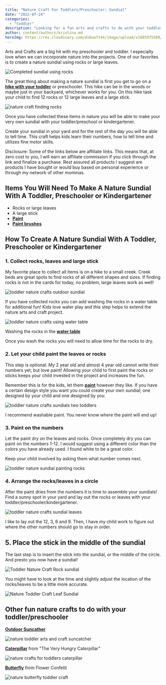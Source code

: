 ```yaml
---
title: "Nature Craft For Toddlers/Preschooler: Sundial"
date: "2022-07-24"
categories: 
  - "toddler"
description: "Looking for a fun arts and crafts to do with your toddler or preschooler? Making a sundial isn't only fun but also educational!"
author: content/authors/kristina.md
heroImg: https://res.cloudinary.com/ds8uw7t44/image/upload/v1685975509/toddler-nature-crafts-sundial-6.jpg
---
```


Arts and Crafts are a big hit with my preschooler and toddler. I especially love when we can incorporate nature into the projects. One of our favorites is to create a nature sundial using rocks or large leaves. 

![](https://res.cloudinary.com/ds8uw7t44/image/upload/v1685975509/toddler-nature-crafts-sundial-6.jpg "Completed sundial using rocks")

The great thing about making a nature sundial is first you get to go on a **[hike with your toddler](https://allaboutmomma.com/equipment-needed-to-hike-with-your-toddler/)** or preschooler. This hike can be in the woods or maybe just in your backyard, whichever works for you. On this hike task your child to find 12 rocks or 12 large leaves and a large stick.

![nature craft finding rocks](https://res.cloudinary.com/ds8uw7t44/image/upload/v1685975282/camping-activities-for-toddler-dam-building.jpg "Stream beds are great spots to find rocks")

Once you have collected these items in nature you will be able to make your very own sundial with your toddler/preschool or kindergartener. 

Create your sundial in your yard and for the rest of the day you will be able to tell time. This craft helps kids learn their numbers, how to tell time and utilizes fine motor skills.

Disclosure: Some of the links below are affiliate links. This means that, at zero cost to you, I will earn an affiliate commission if you click through the link and finalize a purchase. Rest assured all products I suggest are products I have bought or would buy based on personal experience or through my network of other mommas.

## **Items You Will Need To Make A Nature Sundial With A Toddler, Preschooler or Kindergartener**

- Rocks or large leaves
- A large stick
- **[Paint](https://www.amazon.com/Crayola-Washable-FingerPaints-Stocking-Stuffers/dp/B00MC7WV6K?crid=1LZJ81TY74TYW&keywords=toddler+paint&qid=1658621792&sprefix=toddler+paint%2Caps%2C96&sr=8-10&linkCode=ll1&tag=allaboutmom06-20&linkId=34117553ddddaece567c09edfc73b6c9&language=en_US&ref_=as_li_ss_tl)**
- **[Paint brushes](https://www.amazon.com/dp/B08DKTF7RV?_encoding=UTF8&aaxitk=bf5b87f3f18a8acbb82ebcdece7b6f2c&content-id=amzn1.sym.53aae2ac-0129-49a5-9c09-6530a9e11786%3Aamzn1.sym.53aae2ac-0129-49a5-9c09-6530a9e11786&hsa_cr_id=4797352580201&pd_rd_plhdr=t&pd_rd_r=79b4c1e3-994b-4481-abfa-61e198156c97&pd_rd_w=JYL6t&pd_rd_wg=eFHPo&qid=1658623723&sr=1-1-a094db1c-5033-42c6-82a2-587d01f975e8&linkCode=ll1&tag=allaboutmom06-20&linkId=f427f22ad02fef9fde785547e13d2ea5&language=en_US&ref_=as_li_ss_tl)**

## **How To Create A Nature Sundial With A Toddler, Preschooler or Kindergartener**

### 1\. Collect rocks, leaves and large stick

My favorite place to collect all items is on a hike to a small creek. Creek beds are great spots to find rocks of all different shapes and sizes. If finding rocks is not in the cards for today, no problem, large leaves work as well!

![toddler nature crafts outdoor sundial](https://res.cloudinary.com/ds8uw7t44/image/upload/v1685975521/toddler-nature-crafts-sundial-1.jpg)

If you have collected rocks you can add washing the rocks in a water table for additional fun! Kids love water play and this step helps to extend the nature arts and craft project.

![toddler nature crafts using water table](https://res.cloudinary.com/ds8uw7t44/image/upload/v1685975522/toddler-nature-crafts-sundial-2.jpg "Washing the rocks in the water table")

Washing the rocks in the **[water table](https://www.amazon.com/Step2-Summer-Showers-Splash-Tower/dp/B077ZGZZMB?content-id=amzn1.sym.2a5f038b-cd96-4258-acbe-bf37242e7203%3Aamzn1.sym.2a5f038b-cd96-4258-acbe-bf37242e7203&cv_ct_cx=toddler+water+table&keywords=toddler+water+table&pd_rd_i=B077ZGZZMB&pd_rd_r=05dc0d18-b537-4eac-9380-287f399a6ed6&pd_rd_w=mX575&pd_rd_wg=tzLsn&pf_rd_p=2a5f038b-cd96-4258-acbe-bf37242e7203&pf_rd_r=ZYSW213067XV4WZRA9BF&qid=1658622356&sr=1-4-d25b30cd-f57e-4d0f-847d-6bfabea97685&linkCode=ll1&tag=allaboutmom06-20&linkId=2380ad71dfecde83ea6a62e318065b9a&language=en_US&ref_=as_li_ss_tl)**

<AffiliateLink affiliateSnippet="" button={false} image="" imageURL="//ws-na.amazon-adsystem.com/widgets/q?_encoding=UTF8&ASIN=B077ZGZZMB&Format=_SL160_&ID=AsinImage&MarketPlace=US&ServiceVersion=20070822&WS=1&tag=allaboutmom06-20&language=en_US" linkURL="https://www.amazon.com/Step2-Summer-Showers-Splash-Tower/dp/B077ZGZZMB?content-id=amzn1.sym.2a5f038b-cd96-4258-acbe-bf37242e7203%3Aamzn1.sym.2a5f038b-cd96-4258-acbe-bf37242e7203&cv_ct_cx=toddler+water+table&keywords=toddler+water+table&pd_rd_i=B077ZGZZMB&pd_rd_r=05dc0d18-b537-4eac-9380-287f399a6ed6&pd_rd_w=mX575&pd_rd_wg=tzLsn&pf_rd_p=2a5f038b-cd96-4258-acbe-bf37242e7203&pf_rd_r=ZYSW213067XV4WZRA9BF&qid=1658622356&sr=1-4-d25b30cd-f57e-4d0f-847d-6bfabea97685&linkCode=li2&tag=allaboutmom06-20&linkId=1f872d572205f02252680479499fe691&language=en_US&ref_=as_li_ss_il" />

Once you wash the rocks you will need to allow time for the rocks to dry.

### 2\. Let your child paint the leaves or rocks

This step is optional. My 2 year old and almost 4 year old cannot write their numbers yet, but love paint! Allowing your child to first paint the rocks or sticks keeps your child invested in the project and increases the fun.

<AffiliateLink affiliateSnippet="" button={false} image="" imageURL="//ws-na.amazon-adsystem.com/widgets/q?_encoding=UTF8&ASIN=B00MC7WV6K&Format=_SL160_&ID=AsinImage&MarketPlace=US&ServiceVersion=20070822&WS=1&tag=allaboutmom06-20&language=en_US" linkURL="https://www.amazon.com/Crayola-Washable-FingerPaints-Stocking-Stuffers/dp/B00MC7WV6K?crid=1LZJ81TY74TYW&keywords=toddler+paint&qid=1658621792&sprefix=toddler+paint%2Caps%2C96&sr=8-10&linkCode=li2&tag=allaboutmom06-20&linkId=2dc122f1fa8dd85bf14156731bc78140&language=en_US&ref_=as_li_ss_il" />

Remember this is for the kids, let them **[paint](https://www.amazon.com/Crayola-Washable-FingerPaints-Stocking-Stuffers/dp/B00MC7WV6K?crid=1LZJ81TY74TYW&keywords=toddler+paint&qid=1658621792&sprefix=toddler+paint%2Caps%2C96&sr=8-10&linkCode=ll1&tag=allaboutmom06-20&linkId=34117553ddddaece567c09edfc73b6c9&language=en_US&ref_=as_li_ss_tl)** however they like. If you have a certain design style you want you could create your own sundial; one designed by your child and one designed by you.

![toddler nature crafts sundials two toddlers](https://res.cloudinary.com/ds8uw7t44/image/upload/v1685975522/toddler-nature-crafts-sundial-3.jpg)

I recommend washable paint. You never know where the paint will end up!

### 3\. Paint on the numbers

Let the paint dry on the leaves and rocks. Once completely dry you can paint on the numbers 1-12. I would suggest using a different color than the colors you have already used. I found white to be a great color.

<AffiliateLink affiliateSnippet="" button={false} image="" imageURL="//ws-na.amazon-adsystem.com/widgets/q?_encoding=UTF8&ASIN=B07PPKQZ7B&Format=_SL160_&ID=AsinImage&MarketPlace=US&ServiceVersion=20070822&WS=1&tag=allaboutmom06-20&language=en_US" linkURL="https://www.amazon.com/anezus-Brushes-Bristle-Washable-Acrylic/dp/B07PPKQZ7B?crid=3RFC9WFP7NQFY&keywords=toddler+paint+brushes&qid=1658621898&sprefix=toddler+paint+brushes%2Caps%2C82&sr=8-1-spons&psc=1&spLa=ZW5jcnlwdGVkUXVhbGlmaWVyPUEzRU44RzlKQVFPMVZLJmVuY3J5cHRlZElkPUEwODI3Mzk0SE8yRlJQQ0U0OTkzJmVuY3J5cHRlZEFkSWQ9QTA1OTU1MDRPUVFKUllDRUpJRkQmd2lkZ2V0TmFtZT1zcF9hdGYmYWN0aW9uPWNsaWNrUmVkaXJlY3QmZG9Ob3RMb2dDbGljaz10cnVl&linkCode=li2&tag=allaboutmom06-20&linkId=38bf96ff6dd82510919fc556e9bba99d&language=en_US&ref_=as_li_ss_il" />

Keep your child involved by asking them what number comes next.

![toddler nature sundial painting rocks](https://res.cloudinary.com/ds8uw7t44/image/upload/v1685975523/toddler-nature-crafts-sundial-4.jpg)

### 4\. Arrange the rocks/leaves in a circle

After the paint dries from the numbers it is time to assemble your sundials! Find a sunny spot in your yard and lay out the rocks or leaves with your toddler/preschooler/kindergartener. 

![toddler nature crafts sundial leaves](https://res.cloudinary.com/ds8uw7t44/image/upload/v1685975524/toddler-nature-crafts-sundial-5.jpg)

I like to lay out the 12, 3, 6 and 9. Then, I have my child work to figure out where the other numbers should go to stay in order. 

## 5\. Place the stick in the middle of the sundial

The last step is to insert the stick into the sundial, or the middle of the circle. And presto you now have a sundial!

![Toddler Nature Craft Rock sundial](https://res.cloudinary.com/ds8uw7t44/image/upload/v1685975509/toddler-nature-crafts-sundial-6.jpg "Completed sundial using rocks")

You might have to look at the time and slightly adjust the location of the rocks/leaves to be a little more accurate. 

![Nature Toddler Craft Leaf Sundial](https://res.cloudinary.com/ds8uw7t44/image/upload/v1685975525/toddler-nature-crafts-sundial-7.jpg "Completed Sundial using leaves")

## Other fun nature crafts to do with your toddler/preschooler

**[Outdoor Suncather](https://allaboutmomma.com/nature-craft-for-toddlers-outdoor-suncatcher/)**

![nature toddler arts and craft suncatcher](https://res.cloudinary.com/ds8uw7t44/image/upload/v1685975281/nature-suncatcher-toddler-project-done.jpg)

**[Caterpillar](https://allaboutmomma.com/nature-arts-and-crafts-for-toddlers-preschooler-caterpillar/)** from "The Very Hungry Caterpillar"

![nature crafts for toddlers caterpillar](https://res.cloudinary.com/ds8uw7t44/image/upload/v1685975504/toddler-nature-arts-and-crafts-caterpillar-7.jpg)

**[Butterfly](https://allaboutmomma.com/nature-craft-for-toddlers-preschooler-butterfly/)** from Flower Confetti

![nature butterfly toddler craft](https://res.cloudinary.com/ds8uw7t44/image/upload/v1685975508/toddler-arts-and-crafts-nature-butterfly.jpg)

